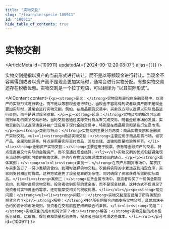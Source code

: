 ```yaml
---
title: "实物交割"
slug: "/learn/in-specie-100911"
id: "100911"
hide_table_of_contents: true
---
```



# 实物交割

<ArticleMeta id={100911} updatedAt={'2024-09-12 20:08:07'} alias={`[]`} />
<div className='border-solid border-b border-t-0 my-4 border-[var(--ifm-color-gray-300)]' />

实物交割是指以资产的当前形式进行转让，而不是以等额现金进行转让。当现金不容易得到或者以资产而不是现金更加实际时，通常会进行实物分配。有些实物交易还存在税收优惠。实物交割是一个拉丁短语，可以翻译为 “以其实际形式”。

<AIContent content={`<p><strong>定义：</strong>实物交割是指在金融交易中，以资产的实际形式进行转让，而不是以等额现金进行转让。当现金不容易得到或者以资产而不是现金更加实际时，通常会进行实物交割。例如，在商品期货交易中，买卖双方可以选择以实际商品进行交割，而不是通过现金结算。</p><p><strong>起源：</strong>实物交割的概念可以追溯到早期的商品交易市场，当时交易者通过实际交付商品来完成交易。随着金融市场的发展，实物交割的形式逐渐演变并被广泛应用于现代金融交易中，特别是在商品期货和某些衍生品市场。</p><p><strong>类别与特点：</strong>实物交割主要分为两类：商品实物交割和金融资产实物交割。<ul><li><strong>商品实物交割：</strong>主要应用于商品期货市场，如农产品、金属和能源等。特点是需要实际交付商品，涉及仓储、运输和质量检验等环节。</li><li><strong>金融资产实物交割：</strong>主要应用于股票、债券等金融资产的交易。特点是直接交付实际的金融资产，而不是通过现金结算。</li></ul>实物交割的优点包括避免现金流动性问题和可能的税收优惠，但也存在物流和管理成本较高的缺点。</p><p><strong>具体案例：</strong><ul><li><strong>案例一：</strong>在农产品期货市场中，某农民与买家签订了一份小麦期货合约，到期时选择实物交割。农民将实际的小麦运送到指定仓库，买家则支付相应的货款。这种方式避免了现金结算的复杂性，同时确保了买家获得所需的实际商品。</li><li><strong>案例二：</strong>在贵金属市场中，投资者购买了一份黄金期货合约，到期时选择实物交割。投资者收到实际的黄金条，而不是现金结算。这种方式不仅满足了投资者对实物黄金的需求，还可能享受相关的税收优惠。</li></ul></p><p><strong>常见问题：</strong><ul><li><strong>问题一：</strong>实物交割是否适用于所有类型的期货合约？<br/><strong>解答：</strong>并非所有期货合约都支持实物交割，具体取决于合约的设计和市场规则。投资者在交易前应仔细阅读合约条款。</li><li><strong>问题二：</strong>实物交割的成本如何计算？<br/><strong>解答：</strong>实物交割的成本包括仓储费、运输费、保险费和质量检验费等，投资者应综合考虑这些成本。</li></ul></p>`} id={100911} />
